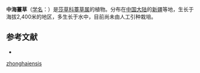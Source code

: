 {{Speciesbox
| name = 中海薹草
| status = 
| status_system = 
| image =
| genus = Carex
| species = zhonghaiensis
| authority = S. Y. Liang
}}

'''中海薹草'''（[[学名|学名]]：{{lang|la|''Carex zhonghaiensis''}}）是[[莎草科|莎草科]][[薹草属|薹草属]]的植物。分布在[[中国大陆|中国大陆]]的[[新疆|新疆]]等地，生长于海拔2,400米的地区，多生长于水中，目前尚未由人工引种栽培。

== 参考文献 ==
<div class="references-small">
* {{cite web| url =http://www.bioinfo.cn/db05/KmzwSpecies.php?action=view&id=25060| title =中海薹草| work =《中国高等植物数据库全库》| publisher =中国科学院微生物研究所| author =昆明植物研究所| accessdate =2009-02-25| deadurl =yes| archiveurl =https://web.archive.org/web/20160305033340/http://www.bioinfo.cn/db05/KmzwSpecies.php?action=view&id=25060| archivedate =2016-03-05}}
</div>
{{Taxonbar|from=Q2938713}}

{{DEFAULTSORT:Carex zhonghaiensis}}
[[Category:薹草属|zhonghaiensis]]


{{Carex-stub}}